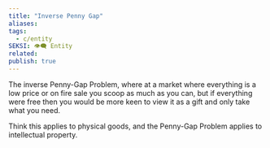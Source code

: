 ```yaml
---
title: "Inverse Penny Gap"
aliases: 
tags:
  - c/entity
SEKSI: 👁️‍🗨️ Entity
related:
publish: true
---
```




The inverse <Link href="/c/penny-gap-problem" className="text-[var(--color-primary)] hover:underline hover:text-[var(--color-secondary)] transition-colors font-medium">Penny-Gap Problem</Link>, where at a market where everything is a low price or on fire sale you scoop as much as you can, but if everything were free then you would be more keen to view it as a gift and only take what you need.

Think this applies to physical goods, and the <Link href="/c/penny-gap-problem" className="text-[var(--color-primary)] hover:underline hover:text-[var(--color-secondary)] transition-colors font-medium">Penny-Gap Problem</Link> applies to intellectual property.
